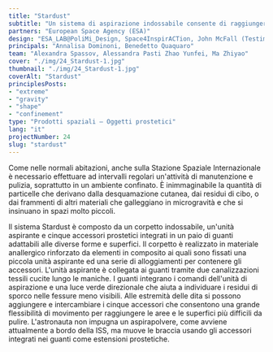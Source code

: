 ```yaml
---
title: "Stardust"
subtitle: "Un sistema di aspirazione indossabile consente di raggiungere le aree più difficili da pulire in microgravità grazie a estensioni prostetiche flessibili."
partners: "European Space Agency (ESA)"
design: "ESA_LAB@PoliMi_Design, Space4InspirACTion, John McFall (Testimonial)"
principals: "Annalisa Dominoni, Benedetto Quaquaro"
team: "Alexandra Spassov, Alessandra Pasti Zhao Yunfei, Ma Zhiyao"
cover: "./img/24_Stardust-1.jpg"
thumbnail: "./img/24_Stardust-1.jpg"
coverAlt: "Stardust"
principlesPosts: 
- "extreme"
- "gravity" 
- "shape"
- "confinement"
type: "Prodotti spaziali — Oggetti prostetici"
lang: "it"
projectNumber: 24
slug: "stardust"
---
```


Come nelle normali abitazioni, anche sulla Stazione Spaziale Internazionale è necessario effettuare ad intervalli regolari un'attività di manutenzione e pulizia, soprattutto in un ambiente confinato. È inimmaginabile la quantità di particelle che derivano dalla desquamazione cutanea, dai residui di cibo, o dai frammenti di altri materiali che galleggiano in microgravità e che si insinuano in spazi molto piccoli.

Il sistema Stardust è composto da un corpetto indossabile, un'unità aspirante e cinque accessori prostetici integrati in un paio di guanti adattabili alle diverse forme e superfici. Il corpetto è realizzato in materiale anallergico rinforzato da elementi in composito ai quali sono fissati una piccola unità aspirante ed una serie di alloggiamenti per contenere gli accessori. L'unità aspirante è collegata ai guanti tramite due canalizzazioni tessili cucite lungo le maniche. I guanti integrano i comandi dell'unità di aspirazione e una luce verde direzionale che aiuta a individuare i residui di sporco nelle fessure meno visibili. Alle estremità delle dita si possono aggiungere e intercambiare i cinque accessori che consentono una grande flessibilità di movimento per raggiungere le aree e le superfici più difficili da pulire. L'astronauta non impugna un aspirapolvere, come avviene attualmente a bordo della ISS, ma muove le braccia usando gli accessori integrati nei guanti come estensioni prostetiche.